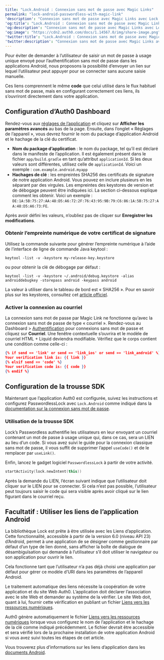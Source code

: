 ```yaml
---
title: "Lock.Android : Connexion sans mot de passe avec Magic Links"
permalink: "lock-android-passwordless-with-magic-link"
'description': "Connexion sans mot de passe avec Magic Links avec Lock.Android"
'og:title': "Lock.Android : Connexion sans mot de passe avec Magic Links"
'og:description': "Connexion sans mot de passe avec Magic Links avec Lock.Android"
'og:image': "https://cdn2.auth0.com/docs/1.14567.0/img/share-image.png"
'twitter:title': "Lock.Android : Connexion sans mot de passe avec Magic Links"
'twitter:description': "Connexion sans mot de passe avec Magic Links avec Lock.Android"
---
```


Pour éviter de demander à l’utilisateur de saisir un mot de passe à usage unique envoyé pour l’authentification sans mot de passe dans les applications Android, nous proposons la possibilité d’envoyer un lien sur lequel l’utilisateur peut appuyer pour se connecter sans aucune saisie manuelle.

Ces liens comprennent le même **code** que celui utilisé dans le flux habituel sans mot de passe, mais en configurant correctement ces liens, ils s’ouvriront directement dans votre application.

## Configuration d’Auth0 Dashboard

Rendez-vous aux [réglages de l’application](https://manage.auth0.com/#/applications/{yourClientId}/settings) et cliquez sur **Afficher les paramètres avancés** au bas de la page. Ensuite, dans l’onglet « Réglages de l’appareil », vous devrez fournir le nom du package d’application Android et le hachage de la clé du certificat.

* **Nom du package d’application** : le nom du package, tel qu’il est déclaré dans le manifeste de l’application. Il est également présent dans le fichier `app/build.gradle` en tant qu’attribut `applicationId`. Si les deux valeurs sont différentes, utilisez celle de `applicationId`. Voici un exemple : `com.example.android.myapp`
* **Hachages de clé** : les empreintes SHA256 des certificats de signature de notre application Android. Vous pouvez en inclure plusieurs en les séparant par des virgules. Les empreintes des keystores de version et de débogage peuvent être indiquées ici. La section ci-dessous explique comment les obtenir. Voici un exemple : `DE:1A:5B:75:27:AA:48:D5:A6:72:2F:76:43:95:9B:79:C6:86:1A:5B:75:27:AA:48:D5:A6:73:FE`.

Après avoir défini les valeurs, n’oubliez pas de cliquer sur **Enregistrer les modifications**.

### Obtenir l’empreinte numérique de votre certificat de signature

Utilisez la commande suivante pour générer l’empreinte numérique à l’aide de l’interface de ligne de commande Java keytool :

`keytool -list -v -keystore my-release-key.keystore`

ou pour obtenir la clé de débogage par défaut :

`keytool -list -v -keystore ~/.android/debug.keystore -alias androiddebugkey -storepass android -keypass android`

La valeur à utiliser dans le tableau de bord est « SHA256 ». Pour en savoir plus sur les keystores, consultez cet [article officiel](https://developer.android.com/studio/publish/app-signing).

### Activer la connexion au courriel

La connexion sans mot de passe par Magic Link ne fonctionne qu’avec la connexion sans mot de passe de type « courriel ». Rendez-vous au Dashboard > [Authentification](https://manage.auth0.com/#/applications/authentication) pour connexions sans mot de passe et cliquez sur **Courriel**. Une fenêtre contextuelle s’ouvrira et le modèle de courriel HTML + Liquid deviendra modifiable. Vérifiez que le corps contient une condition comme celle-ci :

```json lines
{% if send == 'link' or send == 'link_ios' or send == 'link_android' %}
Your verification link is: {{ link }}
{% elsif send == 'code' %}
Your verification code is: {{ code }}
{% endif %}
```

## Configuration de la trousse SDK

Maintenant que l’application Auth0 est configurée, suivez les instructions et configurez PasswordlessLock avec `Lock.Android` comme indiqué dans la [documentation sur la connexion sans mot de passe](/docs/fr-ca/libraries/lock-android/v2/passwordless).

### Utilisation de la trousse SDK

Lock’s <Tooltip href="/docs/docs/fr-ca/glossary?term=passwordless" tip="Sans mot de passe
Forme d’authentification qui ne repose pas sur un mot de passe comme premier facteur." cta="Voir le glossaire">Passwordless</Tooltip> authentifie les utilisateurs en leur envoyant un courriel contenant un mot de passe à usage unique qui, dans ce cas, sera un LIEN au lieu d’un code. Si vous avez suivi le guide pour la connexion classique sans mot de passe, il vous suffit de supprimer l’appel `useCode()` et de le remplacer par `useLink()`.

Enfin, lancez le gadget logiciel `PasswordlessLock` à partir de votre activité.

```kotlin lines
startActivity(lock.newIntent(this))
```

Après la demande du LIEN, l’écran suivant indique que l’utilisateur doit cliquer sur le LIEN pour se connecter. Si cela n’est pas possible, l’utilisateur peut toujours saisir le code qui sera visible après avoir cliqué sur le lien figurant dans le courriel reçu.

## Facultatif : Utiliser les liens de l’application Android

La bibliothèque Lock est prête à être utilisée avec les Liens d’application. Cette fonctionnalité, accessible à partir de la version 6.0 (niveau API 23) d’Android, permet à une application de se désigner comme gestionnaire par défaut d’un type de lien donné, sans afficher la boîte de dialogue de désambiguïsation qui demande à l’utilisateur s’il doit utiliser le navigateur ou son application pour ouvrir le lien.

Cela fonctionne tant que l’utilisateur n’a pas déjà choisi une application par défaut pour gérer ce modèle d’URI dans les paramètres de l’appareil Android.

Le traitement automatique des liens nécessite la coopération de votre application et du site Web Auth0. L’application doit déclarer l’association avec le site Web et demander au système de la vérifier. Le site Web doit, quant à lui, fournir cette vérification en publiant un fichier [Liens vers les ressources numériques](https://developers.google.com/digital-asset-links/).

Auth0 génère automatiquement le fichier [Liens vers les ressources numériques](https://developers.google.com/digital-asset-links/) lorsque vous configurez le nom de l’application et le hachage de la clé comme indiqué précédemment. Le fichier devrait être accessible et sera vérifié lors de la prochaine installation de votre application Android si vous avez suivi toutes les étapes de cet article.

Vous trouverez plus d’informations sur les liens d’application dans les [documents Android](https://developer.android.com/training/app-links/index.html).
